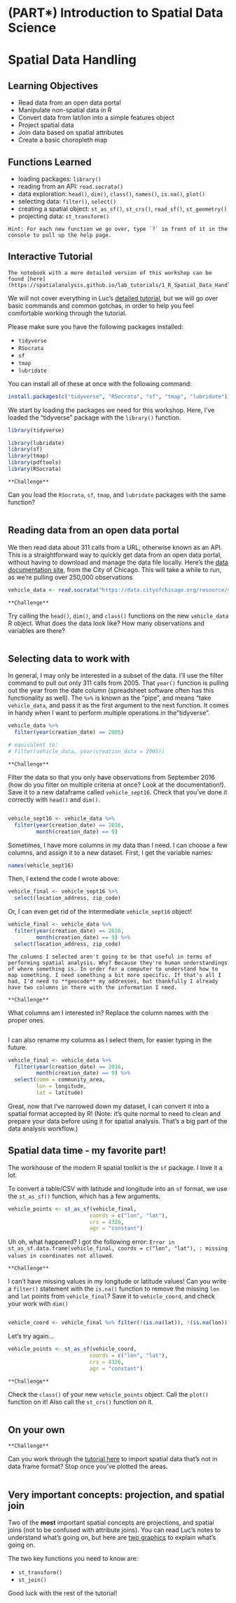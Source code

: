 # (PART\*) Introduction to Spatial Data Science {-}

# Spatial Data Handling

## Learning Objectives

- Read data from an open data portal
- Manipulate non-spatial data in R
- Convert data from lat/lon into a simple features object 
- Project spatial data
- Join data based on spatial attributes
- Create a basic choropleth map

## Functions Learned

- loading packages: `library()`
- reading from an API: `read.socrata()`
- data exploration: `head()`, `dim()`, `class()`, `names()`, `is.na()`, `plot()`
- selecting data: `filter()`, `select()`
- creating a spatial object: `st_as_sf()`, `st_crs()`, `read_sf()`, `st_geometry()`
- projecting data: `st_transform()`

```block
Hint: For each new function we go over, type `?` in front of it in the console to pull up the help page.
```

## Interactive Tutorial

```block
The notebook with a more detailed version of this workshop can be found [here](https://spatialanalysis.github.io/lab_tutorials/1_R_Spatial_Data_Handling.html).
```

We will not cover everything in Luc's [detailed tutorial](https://spatialanalysis.github.io/lab_tutorials/1_R_Spatial_Data_Handling.html), but we will go over basic commands and common gotchas, in order to help you feel comfortable working through the tutorial.

Please make sure you have the following packages installed:

- `tidyverse`
- `RSocrata`
- `sf`
- `tmap`
- `lubridate`

You can install all of these at once with the following command:

```r
install.packages(c("tidyverse", "RSocrata", "sf", "tmap", "lubridate"))
```


We start by loading the packages we need for this workshop. Here, I've loaded the "tidyverse" package with the `library()` function.
```r
library(tidyverse)
```

```r
library(lubridate)
library(sf)
library(tmap)
library(pdftools)
library(RSocrata)
```

```block
**Challenge**
```
Can you load the `RSocrata`, `sf`, `tmap`, and `lubridate` packages with the same function?
```block
```

## Reading data from an open data portal

We then read data about 311 calls from a URL, otherwise known as an API. This is a straightforward way to quickly get data from an open data portal, without having to download and manage the data file locally. Here's the [data documentation site](https://data.cityofchicago.org/Service-Requests/311-Service-Requests-Abandoned-Vehicles/3c9v-pnva), from the City of Chicago. This will take a while to run, as we're pulling over 250,000 observations

```r
vehicle_data <- read.socrata("https://data.cityofchicago.org/resource/suj7-cg3j.csv")
```

```block
**Challenge**
```
Try calling the `head()`, `dim()`, and `class()` functions on the new `vehicle_data` R object. What does the data look like? How many observations and variables are there? 
```block
```

## Selecting data to work with

In general, I may only be interested in a subset of the data. I'll use the filter command to pull out only 311 calls from 2005. That `year()` function is pulling out the year from the date column (spreadsheet software often has this functionality as well). The `%>%` is known as the "pipe", and means "take `vehicle_data`, and pass it as the first argument to the next function. It comes in handy when I want to perform multiple operations in the "tidyverse".

```r
vehicle_data %>% 
  filter(year(creation_date) == 2005)

# equivalent to:
# filter(vehicle_data, year(creation_data = 2005))
```

```block
**Challenge**
```
Filter the data so that you only have observations from September 2016 (how do you filter on multiple criteria at once? Look at the documentation!). Save it to a new dataframe called `vehicle_sept16`. Check that you've done it correctly with `head()` and `dim()`.
```block
```

```r
vehicle_sept16 <- vehicle_data %>%
  filter(year(creation_date) == 2016,
         month(creation_date) == 9)
```

Sometimes, I have more columns in my data than I need. I can choose a few columns, and assign it to a new dataset. First, I get the variable names:
```r
names(vehicle_sept16)
```

Then, I extend the code I wrote above:
```r
vehicle_final <- vehicle_sept16 %>% 
  select(location_address, zip_code)
```

Or, I can even get rid of the intermediate `vehicle_sept16` object!
```r
vehicle_final <- vehicle_data %>% 
  filter(year(creation_date) == 2016,
         month(creation_date) == 9) %>% 
  select(location_address, zip_code)
```

```block
The columns I selected aren't going to be that useful in terms of performing spatial analysis. Why? Because they're human understandings of where something is. In order for a computer to understand how to map something. I need something a bit more specific. If that's all I had, I'd need to **geocode** my addresses, but thankfully I already have two columns in there with the information I need.
```

```block
**Challenge**
```
What columns am I interested in? Replace the column names with the proper ones.
```block
```

I can also rename my columns as I select them, for easier typing in the future.
```r
vehicle_final <- vehicle_data %>% 
  filter(year(creation_date) == 2016,
         month(creation_date) == 9) %>% 
  select(comm = community_area,
         lon = longitude,
         lat = latitude)
```


Great, now that I've narrowed down my dataset, I can convert it into a spatial format accepted by R! (Note: it's quite normal to need to clean and prepare your data before using it for spatial analysis. That's a big part of the data analysis workflow.)

## Spatial data time - my favorite part!

The workhouse of the modern R spatial toolkit is the `sf` package. I love it a lot. 

To convert a table/CSV with latitude and longitude into an `sf` format, we use the `st_as_sf()` function, which has a few arguments.

```r
vehicle_points <- st_as_sf(vehicle_final, 
                          coords = c("lon", "lat"), 
                          crs = 4326, 
                          agr = "constant")
```

Uh oh, what happened? I got the following error:
`Error in st_as_sf.data.frame(vehicle_final, coords = c("lon", "lat"), : missing values in coordinates not allowed`.

```block
**Challenge**
```
I can't have missing values in my longitude or latitude values! Can you write a `filter()` statement with the `is.na()` function to remove the missing `lon` and `lat` points from `vehicle_final`? Save it to `vehicle_coord`, and check your work with `dim()`
```block
```

```r
vehicle_coord <- vehicle_final %>% filter(!(is.na(lat)), !(is.na(lon)))
```

Let's try again...
```r
vehicle_points <- st_as_sf(vehicle_coord, 
                          coords = c("lon", "lat"), 
                          crs = 4326, 
                          agr = "constant")
```

```block
**Challenge**
```
Check the `class()` of your new `vehicle_points` object. Call the `plot()` function on it! Also call the `st_crs()` function on it.
```block
```

## On your own

```block
**Challenge**
```
Can you work through the [tutorial here](https://spatialanalysis.github.io/lab_tutorials/1_R_Spatial_Data_Handling.html#abandoned-vehicles-by-community-area) to import spatial data that's not in data frame format? Stop once you've plotted the areas.
```block
```

## Very important concepts: projection, and spatial join

Two of the **most** important spatial concepts are projections, and spatial joins (not to be confused with attribute joins). You can read Luc's notes to understand what's going on, but here are [two graphics](https://docs.google.com/presentation/d/1JYOk6UfJCCfwJkvrGouG0SrsC54UaEG9uIkvUfQgZLc/edit#slide=id.p) to explain what's going on.

The two key functions you need to know are:

- `st_transform()`
- `st_join()`

Good luck with the rest of the tutorial!
